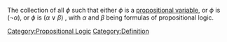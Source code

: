 The collection of all <math>\phi</math> such that either <math>\phi</math> is a [[Propositional Variable|propositional variable]], or <math>\phi</math> is <math>\left( \neg \alpha \right)</math>, or <math>\phi</math> is <math>\left( \alpha \lor \beta \right)</math> , with <math>\alpha</math> and <math>\beta</math> being formulas of propositional logic.
[[Category:Propositional Logic]]
[[Category:Definition]]